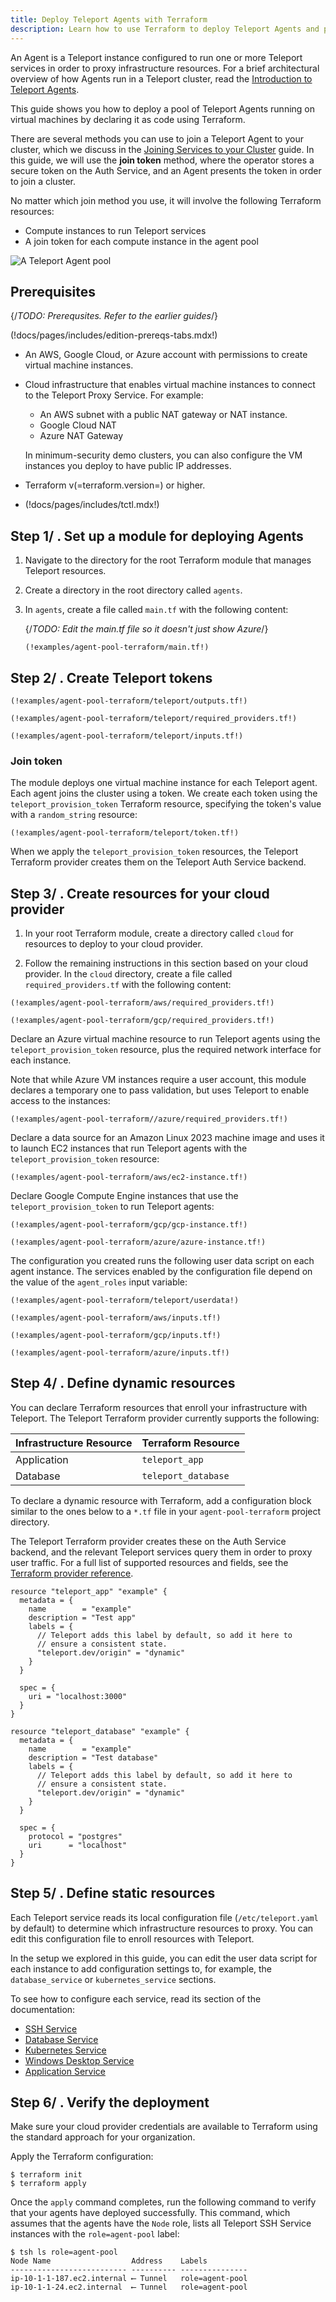 ```yaml
---
title: Deploy Teleport Agents with Terraform
description: Learn how to use Terraform to deploy Teleport Agents and protect resources in your infrastructure.
---
```


An Agent is a Teleport instance configured to run one or more Teleport services
in order to proxy infrastructure resources. For a brief architectural overview
of how Agents run in a Teleport cluster, read the [Introduction to Teleport
Agents](introduction.mdx).

This guide shows you how to deploy a pool of Teleport Agents running on virtual
machines by declaring it as code using Terraform.

There are several methods you can use to join a Teleport Agent to your cluster,
which we discuss in the [Joining Services to your
Cluster](join-services-to-your-cluster.mdx) guide. In this guide, we will use
the **join token** method, where the operator stores a secure token on the Auth
Service, and an Agent presents the token in order to join a cluster.

No matter which join method you use, it will involve the following Terraform
resources:

- Compute instances to run Teleport services
- A join token for each compute instance in the agent pool

![A Teleport Agent pool](../../../img/tf-agent-diagram.png)

## Prerequisites

{/*TODO: Prerequsites. Refer to the earlier guides*/}

(!docs/pages/includes/edition-prereqs-tabs.mdx!)

- An AWS, Google Cloud, or Azure account with permissions to create virtual
  machine instances.
  
- Cloud infrastructure that enables virtual machine instances to connect to the
  Teleport Proxy Service. For example:
  - An AWS subnet with a public NAT gateway or NAT instance.
  - Google Cloud NAT
  - Azure NAT Gateway

  In minimum-security demo clusters, you can also configure the VM instances you
  deploy to have public IP addresses.

- Terraform v(=terraform.version=) or higher.

- (!docs/pages/includes/tctl.mdx!)

## Step 1/ . Set up a module for deploying Agents

1. Navigate to the directory for the root Terraform module that manages Teleport
   resources.
1. Create a directory in the root directory called `agents`.
1. In `agents`, create a file called `main.tf` with the following content:

   {/*TODO: Edit the main.tf file so it doesn't just show Azure*/}

   ```hcl
   (!examples/agent-pool-terraform/main.tf!)
   ```

## Step 2/ . Create Teleport tokens

  ```hcl
  (!examples/agent-pool-terraform/teleport/outputs.tf!)
  ```

  ```hcl 
  (!examples/agent-pool-terraform/teleport/required_providers.tf!)
  ```

  ```hcl 
  (!examples/agent-pool-terraform/teleport/inputs.tf!)
  ```

### Join token

The module deploys one virtual machine instance for each Teleport agent. Each
agent joins the cluster using a token. We create each token using the
`teleport_provision_token` Terraform resource, specifying the token's value with
a `random_string` resource:

```hcl
(!examples/agent-pool-terraform/teleport/token.tf!)
```

When we apply the `teleport_provision_token` resources, the Teleport Terraform
provider creates them on the Teleport Auth Service backend. 

## Step 3/ . Create resources for your cloud provider

1. In your root Terraform module, create a directory called `cloud` for
   resources to deploy to your cloud provider.

1. Follow the remaining instructions in this section based on your cloud
   provider. In the `cloud` directory, create a file called
   `required_providers.tf` with the following content:

  <Tabs>
  <TabItem label="AWS">

  ```hcl 
  (!examples/agent-pool-terraform/aws/required_providers.tf!)
  ```

  </TabItem>
  <TabItem label="Google Cloud">

  ```hcl 
  (!examples/agent-pool-terraform/gcp/required_providers.tf!)
  ```

  </TabItem>
  <TabItem label="Azure">

  Declare an Azure virtual machine resource to run Teleport agents using the
  `teleport_provision_token` resource, plus the required network interface for
  each instance. 
  
  Note that while Azure VM instances require a user account, this module
  declares a temporary one to pass validation, but uses Teleport to enable
  access to the instances:

  ```hcl 
  (!examples/agent-pool-terraform//azure/required_providers.tf!)
  ```

  </TabItem>
  </Tabs>


  <Tabs>
  <TabItem label="AWS">

  Declare a data source for an Amazon Linux 2023 machine image and uses it to
  launch EC2 instances that run Teleport agents with the
  `teleport_provision_token` resource:

  ```hcl 
  (!examples/agent-pool-terraform/aws/ec2-instance.tf!)
  ```

  </TabItem>
  <TabItem label="Google Cloud">

  Declare Google Compute Engine instances that use the
  `teleport_provision_token` to run Teleport agents:

  ```hcl 
  (!examples/agent-pool-terraform/gcp/gcp-instance.tf!)
  ```

  </TabItem>
  <TabItem label="Azure">

  ```hcl 
  (!examples/agent-pool-terraform/azure/azure-instance.tf!)
  ```

  </TabItem>
  </Tabs>

The configuration you created runs the following user data script on each agent
instance. The services enabled by the configuration file depend on the value of
the `agent_roles` input variable:

```hcl
(!examples/agent-pool-terraform/teleport/userdata!)
```
  <Tabs>
  <TabItem label="AWS">

  ```hcl 
  (!examples/agent-pool-terraform/aws/inputs.tf!)
  ```

  </TabItem>
  <TabItem label="Google Cloud">

  ```hcl 
  (!examples/agent-pool-terraform/gcp/inputs.tf!)
  ```

  </TabItem>
  <TabItem label="Azure">

  ```hcl 
  (!examples/agent-pool-terraform/azure/inputs.tf!)
  ```
  </TabItem>
  </Tabs>

## Step 4/ . Define dynamic resources

You can declare Terraform resources that enroll your infrastructure with
Teleport. The Teleport Terraform provider currently supports the following:

|Infrastructure Resource|Terraform Resource|
|---|---|
|Application|`teleport_app`|
|Database|`teleport_database`|

To declare a dynamic resource with Terraform, add a configuration block similar
to the ones below to a `*.tf` file in your `agent-pool-terraform` project
directory. 

The Teleport Terraform provider creates these on the Auth Service backend, and
the relevant Teleport services query them in order to proxy user traffic. For a
full list of supported resources and fields, see the [Terraform provider
reference](../reference/terraform-provider.mdx).

<Tabs>
<TabItem label="Application">

```hcl
resource "teleport_app" "example" {
  metadata = {
    name        = "example"
    description = "Test app"
    labels = {
      // Teleport adds this label by default, so add it here to
      // ensure a consistent state.
      "teleport.dev/origin" = "dynamic"
    }
  }

  spec = {
    uri = "localhost:3000"
  }
}
```

</TabItem>
<TabItem label="Database">

```hcl
resource "teleport_database" "example" {
  metadata = {
    name        = "example"
    description = "Test database"
    labels = {
      // Teleport adds this label by default, so add it here to
      // ensure a consistent state.
      "teleport.dev/origin" = "dynamic"
    }
  }

  spec = {
    protocol = "postgres"
    uri      = "localhost"
  }
}
```

</TabItem>
</Tabs>

## Step 5/ . Define static resources

Each Teleport service reads its local configuration file (`/etc/teleport.yaml`
by default) to determine which infrastructure resources to proxy. You can edit
this configuration file to enroll resources with Teleport.

In the setup we explored in this guide, you can edit the user data script for
each instance to add configuration settings to, for example, the
`database_service` or `kubernetes_service` sections.

To see how to configure each service, read its section of the documentation:

- [SSH Service](../server-access/introduction.mdx)
- [Database Service](../database-access/introduction.mdx)
- [Kubernetes Service](../kubernetes-access/introduction.mdx)
- [Windows Desktop Service](../desktop-access/introduction.mdx)
- [Application Service](../application-access/introduction.mdx)



## Step 6/ . Verify the deployment

Make sure your cloud provider credentials are available to Terraform using the
standard approach for your organization.

Apply the Terraform configuration:

```code
$ terraform init
$ terraform apply
```

Once the `apply` command completes, run the following command to verify that
your agents have deployed successfully. This command, which assumes that the
agents have the `Node` role, lists all Teleport SSH Service instances with the
`role=agent-pool` label:

```code
$ tsh ls role=agent-pool
Node Name                  Address    Labels
-------------------------- ---------- ---------------
ip-10-1-1-187.ec2.internal ⟵ Tunnel   role=agent-pool
ip-10-1-1-24.ec2.internal  ⟵ Tunnel   role=agent-pool
```


